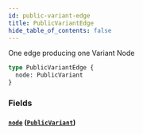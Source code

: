 ```yaml
---
id: public-variant-edge
title: PublicVariantEdge
hide_table_of_contents: false
---
```



One edge producing one Variant Node

```graphql
type PublicVariantEdge {
  node: PublicVariant
}
```


### Fields

#### [`node`](#) ([`PublicVariant`](/demand/api/graphql-storefront/reference/objects/public-variant))






